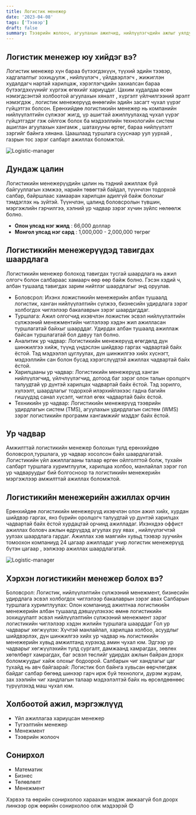 ```yaml
---
title: Логистик менежер
date: '2023-04-08'
tags: ['Тээвэр']
draft: false
summary: Тээврийн жолооч, агуулахын ажилчид, нийлүүлэгчдийн ажлыг уялдуулдаг логистик менежер нь ачаа бараа цагтаа, зөв газраа, бүрэн бүтэн хүрэх байдлыг хангадаг.
---
```


## Логистик менежер юу хийдэг вэ?

Логистик менежер хүн бараа бүтээгдэхүүн, түүхий эдийн тээвэр, хадгалалтыг зохицуулж , нийлүүлэгч , үйлдвэрлэгч , жижиглэн худалдагч нартай харилцаж, хэрэглэгчдийн захиалсан бараа бүтээгдэхүүнийг хүргэж өгөхийг хариуцдаг.
Цахим худалдаа өсөн нэмэгдсэнтэй холбоотой агуулахын хяналт , хүргэлт үйлчилгээний эрэлт нэмэгдэж , логистик менежерүүд өнөөгийн эдийн засагт чухал үүрэг гүйцэтгэх болсон.
Ерөнхийдөө логистикийн менежер нь компанийн нийлүүлэлтийн сүлжээг жигд, үр ашигтай ажиллуулахад чухал үүрэг гүйцэтгэдэг гэж ойлгож болох ба мэдээллийн технологийн систем ашиглан агуулахын хангамж , шатахууны өртөг, бараа нийлүүлэлт зэргийг байнга хянана.
Цаашлаад туршлага сууснаар уул уурхай , газрын тос зэрэг салбарт ажиллах боломжтой.

![Logistic-manager](https://cdn.seeklearning.com.au/media/images/career-guide/module/logistics-manager-module.jpg)

## Дундаж цалин

Логистикийн менежерүүдийн цалин нь тэдний ажиллаж буй байгууллагын хэмжээ, нарийн төвөгтэй байдал, түүнчлэн тодорхой салбар, байршлаас хамааран харилцан адилгүй байж болохыг тэмдэглэх нь зүйтэй. Түүнчлэн, цалинд боловсролын түвшин, мэргэжлийн гэрчилгээ, хэлний ур чадвар зэрэг хүчин зүйлс нөлөөлж болно.

- **Олон улсад нэг жилд** : 66,000 доллар
- **Монгол улсад нэг сард** : 1,000,000 - 2,000,000 төгрөг

## Логистикийн менежерүүдэд тавигдах шаардлага

Логистикийн менежер болоход тавигдах тусгай шаардлага нь ажил олгогч болон салбараас хамаарч өөр өөр байж болно. Гэсэн хэдий ч, албан тушаалд тавигдах зарим нийтлэг шаардлагыг энд оруулав.

- Боловсрол: Ихэнх ложистикийн менежерийн албан тушаалд логистик, ханган нийлүүлэлтийн сүлжээ, бизнесийн удирдлага зэрэг холбогдох чиглэлээр бакалаврын зэрэг шаардагддаг.
- Туршлага: Ажил олгогчид ихэвчлэн ложистик эсвэл нийлүүлэлтийн сүлжээний менежментийн чиглэлээр хэдэн жил ажилласан туршлагатай байхыг шаарддаг. Удирдах албан тушаалд ажиллаж байсан туршлагатай бол давуу тал болно.
- Аналитик ур чадвар: Логистикийн менежерүүд өгөгдөлд дүн шинжилгээ хийж, түүнд үндэслэн шийдвэр гаргах чадвартай байх ёстой. Тэд мэдээлэл цуглуулах, дүн шинжилгээ хийх хүснэгт, мэдээллийн сан болон бусад хэрэгслүүдтэй ажиллах чадвартай байх ёстой.
- Харилцааны ур чадвар: Логистикийн менежерүүд ханган нийлүүлэгчид, үйлчлүүлэгчид, дотоод баг зэрэг олон талын оролцогч талуудтай үр дүнтэй харилцах чадвартай байх ёстой. Тэд зорилго, хүлээлт, шаардлагыг тодорхой илэрхийлэхээс гадна багийн гишүүдэд санал хүсэлт, чиглэл өгөх чадвартай байх ёстой.
- Техникийн ур чадвар: Логистикийн менежерүүд тээврийн удирдлагын систем (TMS), агуулахын удирдлагын систем (WMS) зэрэг логистикийн программ хангамжийг мэддэг байх ёстой.

## Ур чадвар

Амжилттай логистикийн менежер болохын тулд ерөнхийдөө боловсрол,туршлага, ур чадвар хосолсон байх шаардлагатай. Логистикийн үйл ажиллагааны талаар өргөн ойлголттой болж, тухайн салбарт туршлага хуримтлуулж, харилцаа холбоо, манлайлал зэрэг гол ур чадваруудыг бий болгосноор та логистикийн менежерийн мэргэжлээр амжилттай ажиллах боломжтой.

## Логистикийн менежерийн ажиллах орчин

Ерөнхийдөө логистикийн менежерүүд ихэвчлэн олон ажил хийх, хурдан шийдвэр гаргах, янз бүрийн оролцогч талуудтай үр дүнтэй харилцах чадвартай байх ёстой хурдацтай орчинд ажилладаг.
Ихэнхдээ оффист ажиллах боловч ажлын өдрүүдэд агуулах руу явах , нийлүүлэгчтэй уулзах шаардлага гардаг.
Ажиллах хэв маягийн хувьд тээвэр зуучийн томоохон компаниуд 24 цагаар ажилладаг учир логистик менежерүүд бүтэн цагаар , ээлжээр ажиллах шаардлагатай.

![Logistic-manager](https://shipwithglt.com/wp-content/uploads/2022/01/Banner-40-Terms-C-768x252.png)

## Хэрхэн логистикийн менежер болох вэ?

Боловсрол: Логистик, нийлүүлэлтийн сүлжээний менежмент, бизнесийн удирдлага эсвэл холбогдох чиглэлээр бакалаврын зэрэг авах
Салбарын туршлага хуримтлуулах: Олон компаниуд ажилтнаа логистикийн менежерийн албан тушаалд дэвшүүлэхээс өмнө логистикийн зохицуулалт эсвэл нийлүүлэлтийн сүлжээний менежмент зэрэг логистикийн чиглэлээр хэдэн жилийн туршлага шаарддаг
Гол ур чадварыг хөгжүүлэх: Хүчтэй манлайлал, харилцаа холбоо, асуудлыг шийдвэрлэх, дүн шинжилгээ хийх ур чадвар нь логистикийн менежерийн хувьд амжилтанд хүрэхэд амин чухал юм. Эдгээр ур чадварыг хөгжүүлэхийн тулд сургалт, дамжаанд хамрагдах, зөвлөх хөтөлбөрт хамрагдах, баг эсвэл төслийг удирдах ажлын байран дээрх боломжуудыг хайж олохыг бодоорой.
Салбарын чиг хандлагыг цаг тухайд нь авч байгаарай: Логистик бол байнга хувьсан өөрчлөгдөж байдаг салбар бөгөөд шинээр гарч ирж буй технологи, дүрэм журам, зах зээлийн чиг хандлагын талаар мэдээлэлтэй байх нь өрсөлдөөнөөс түрүүлэхэд маш чухал юм.

## Холбоотой ажил, мэргэжлүүд

- Үйл ажиллагаа хариуцсан менежер
- Түгээлтийн менежер
- Менежмент
- Тээврийн жолооч

## Сонирхол

- Математик
- Бизнес
- Төлөвлөлт
- Менежмент

Хэрвээ та өөрийн сонирхолоо хараахан мэдэж амжаагүй бол доорх линкээр орж өөрийн сонирхолоо олж мэдээрэй 😊
